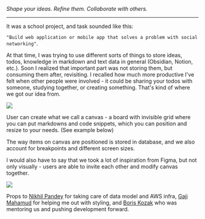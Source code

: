 *Shape your ideas. Refine them. Collaborate with others.*

---

It was a school project, and
task sounded like this: 

`"Build web application or mobile app that solves a problem with social networking"`.

At that time, I was trying to use different sorts of things to store ideas, todos, knowledge in markdown and text data in general (Obsidian, Notion, etc.). 
Soon I realized that important part was not storing them, but consuming them after, revisiting. I recalled how much more productive I've felt
when other people were involved - it could be sharing your todos with someone, studying together, or creating something. That's kind of where
we got our idea from.

<img src="/projects-related/digital-garden-home.png" width={600} />

User can create what we call a canvas - a board with invisible grid where you can put markdowns and code snippets, which you can position and resize to your needs. (See example below)

The way items on canvas are positioned is stored in database, and we also account for breakpoints and different screen sizes. 

I would also have to say that we took a lot of inspiration from Figma, but not only visually - users are able to invite each other and modify canvas together.

<img src="/projects-related/digital-garden-example.png" />

Props to [Nikhil Pandey](https://github.com/Tqkoyaki) for taking care of data model and AWS infra,
[Gaji Mahamud](https://github.com/Gaji-Mahamud) for helping me out with styling,
and [Boris Kozak](https://github.com/boriskozak) who was mentoring us and pushing development forward.


